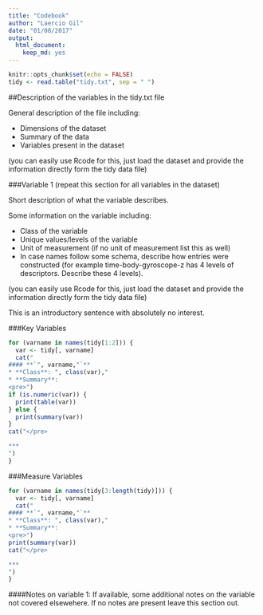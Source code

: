 ```yaml
---
title: "Codebook"
author: "Laercio Gil"
date: "01/08/2017"
output:
  html_document:
    keep_md: yes
---
```


```r
knitr::opts_chunk$set(echo = FALSE)
tidy <- read.table("tidy.txt", sep = " ")
```

##Description of the variables in the tidy.txt file

General description of the file including:

- Dimensions of the dataset
- Summary of the data
- Variables present in the dataset

(you can easily use Rcode for this, just load the dataset and provide the information directly form the tidy data file)

###Variable 1 (repeat this section for all variables in the dataset)

Short description of what the variable describes.

Some information on the variable including:

- Class of the variable
- Unique values/levels of the variable
- Unit of measurement (if no unit of measurement list this as well)
- In case names follow some schema, describe how entries were constructed (for example time-body-gyroscope-z has 4 levels of descriptors. Describe these 4 levels).

(you can easily use Rcode for this, just load the dataset and provide the information directly form the tidy data file)

This is an introductory sentence with absolutely no interest.

###Key Variables
```r
for (varname in names(tidy[1:2])) {
  var <- tidy[, varname]
  cat("
#### **`", varname,"`**
* **Class**: ", class(var),"
* **Summary**: 
<pre>")
if (is.numeric(var)) {
  print(table(var))
} else {
  print(summary(var))
}
cat("</pre>

***
")
}
```

###Measure Variables
```r
for (varname in names(tidy[3:length(tidy)])) {
  var <- tidy[, varname]
  cat("
#### **`", varname,"`**
* **Class**: ", class(var),"
* **Summary**: 
<pre>")
print(summary(var))
cat("</pre>

***
")
}
```


####Notes on variable 1:
If available, some additional notes on the variable not covered elsewehere. If no notes are present leave this section out.